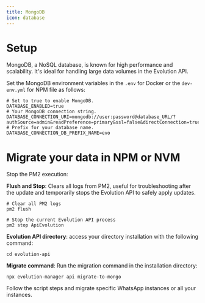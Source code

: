 ```yaml
---
title: MongoDB
icon: database
---
```


# Setup

MongoDB, a NoSQL database, is known for high performance and scalability. It's ideal for handling large data volumes in the Evolution API.

Set the MongoDB environment variables in the `.env` for Docker or the `dev-env.yml` for NPM file as follows:

~~~ shell .env or dev-env.yml
# Set to true to enable MongoDB.
DATABASE_ENABLED=true
# Your MongoDB connection string.
DATABASE_CONNECTION_URI=mongodb://user:password@database_URL/?authSource=admin&readPreference=primary&ssl=false&directConnection=true
# Prefix for your database name.
DATABASE_CONNECTION_DB_PREFIX_NAME=evo
~~~

# Migrate your data in NPM or NVM

Stop the PM2 execution:

**Flush and Stop**: Clears all logs from PM2, useful for troubleshooting after the update and temporarily stops the Evolution API to safely apply updates.

~~~ shell
# Clear all PM2 logs
pm2 flush

# Stop the current Evolution API process
pm2 stop ApiEvolution
~~~

**Evolution API directory**: access your directory installation with the following command:
~~~
cd evolution-api
~~~

**Migrate command**: Run the migration command in the installation directory:
~~~
npx evolution-manager api migrate-to-mongo
~~~

Follow the script steps and migrate specific WhatsApp instances or all your instances.
